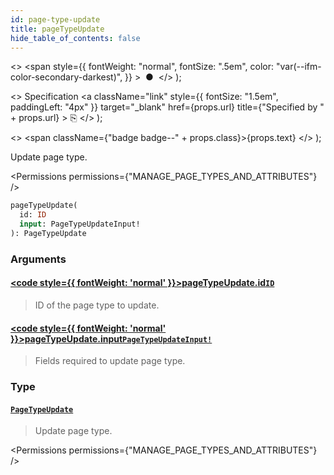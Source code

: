 ```yaml
---
id: page-type-update
title: pageTypeUpdate
hide_table_of_contents: false
---
```


  <>
    <span
      style={{
        fontWeight: "normal",
        fontSize: ".5em",
        color: "var(--ifm-color-secondary-darkest)",
      }}
    >
      &nbsp;●&nbsp;
    </span>
  </>
);

  <>
    Specification
    <a
      className="link"
      style={{ fontSize: "1.5em", paddingLeft: "4px" }}
      target="\_blank"
      href={props.url}
      title={"Specified by " + props.url}
    >
      ⎘
    </a>
  </>
);

  <>
    <span className={"badge badge--" + props.class}>{props.text}</span>
  </>
);

Update page type.

<Permissions permissions={"MANAGE_PAGE_TYPES_AND_ATTRIBUTES"} />

```graphql
pageTypeUpdate(
  id: ID
  input: PageTypeUpdateInput!
): PageTypeUpdate
```

### Arguments

#### [<code style={{ fontWeight: 'normal' }}>pageTypeUpdate.<b>id</b></code>](#)<Bullet />[`ID`](../../../api-reference/miscellaneous/scalars/id) <Badge class="secondary" text="scalar"/> <Badge class="secondary" text="miscellaneous"/>

> ID of the page type to update.

#### [<code style={{ fontWeight: 'normal' }}>pageTypeUpdate.<b>input</b></code>](#)<Bullet />[`PageTypeUpdateInput!`](../../../api-reference/pages/inputs/page-type-update-input) <Badge class="secondary" text="non-null"/> <Badge class="secondary" text="input"/> <Badge class="secondary" text="pages"/>

> Fields required to update page type.

### Type

#### [`PageTypeUpdate`](../../../api-reference/pages/objects/page-type-update) <Badge class="secondary" text="object"/> <Badge class="secondary" text="pages"/>

> Update page type.

<Permissions permissions={"MANAGE_PAGE_TYPES_AND_ATTRIBUTES"} />

>


